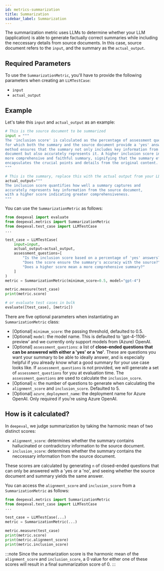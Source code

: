 ```yaml
---
id: metrics-summarization
title: Summarization
sidebar_label: Summarization
---
```


The summarization metric uses LLMs to determine whether your LLM (application) is able to generate factually correct summaries while including the neccessary details from source documents. In this case, source document refers to the `input`, and the summary as the `actual_output`.

## Required Parameters

To use the `SummarizationMetric`, you'll have to provide the following parameters when creating an `LLMTestCase`:

- `input`
- `actual_output`

## Example

Let's take this `input` and `actual_output` as an example:

```python
# This is the source document to be summarized
input = """
The 'inclusion score' is calculated as the percentage of assessment questions
for which both the summary and the source document provide a 'yes' answer. This
method ensures that the summary not only includes key information from the source
document but also accurately represents it. A higher inclusion score indicates a
more comprehensive and faithful summary, signifying that the summary effectively
encapsulates the crucial points and details from the original content.
"""

# This is the summary, replace this with the actual output from your LLM application
actual_output="""
The inclusion score quantifies how well a summary captures and
accurately represents key information from the source document,
with a higher score indicating greater comprehensiveness.
"""
```

You can use the `SummarizationMetric` as follows:

```python
from deepeval import evaluate
from deepeval.metrics import SummarizationMetric
from deepeval.test_case import LLMTestCase
...

test_case = LLMTestCase(
    input=input,
    actual_output=actual_output,
    assessment_questions=[
        "Is the inclusion score based on a percentage of 'yes' answers?",
        "Does the score ensure the summary's accuracy with the source?",
        "Does a higher score mean a more comprehensive summary?"
    ]
)
metric = SummarizationMetric(minimum_score=0.5, model="gpt-4")

metric.measure(test_case)
print(metric.score)

# or evaluate test cases in bulk
evaluate([test_case], [metric])
```

There are five optional parameters when instantiating an `SummarizationMetric` class:

- [Optional] `minimum_score`: the passing threshold, defaulted to 0.5.
- [Optional] `model`: the model name. This is defaulted to 'gpt-4-1106-preview' and we currently only support models from (Azure) OpenAI.
- [Optional] `assessment_questions`: a list of **close-ended questions that can be answered with either a 'yes' or a 'no'**. These are questions you want your summary to be able to ideally answer, and is especially helpful if you already know what a good summary for your use case looks like. If `assessment_questions` is not provided, we will generate a set of `assessment_questions` for you at evaluation time. The `assessment_questions` are used to calculate the `inclusion_score`.
- [Optional] `n`: the number of questions to generate when calculating the `alignment_score` and `inclusion_score`. Defaulted to 5.
- [Optional] `azure_deployment_name`: the deployment name for Azure OpenAI. Only required if you're using Azure OpenAI.

## How is it calculated?

In `deepeval`, we judge summarization by taking the harmonic mean of two distinct scores:

- `alignment_score`: determines whether the summary contains hallucinated or contradictory information to the source document.
- `inclusion_score`: determines whether the summary contains the neccessary information from the source document.

These scores are calculated by generating `n` of closed-ended questions that can only be answered with a 'yes or a 'no', and seeing whether the source document and summary yields the same answer.

You can access the `alignment_score` and `inclusion_score` from a `SummarizationMetric` as follows:

```python
from deepeval.metrics import SummarizationMetric
from deepeval.test_case import LLMTestCase
...

test_case = LLMTestCase(...)
metric = SummarizationMetric(...)

metric.measure(test_case)
print(metric.score)
print(metric.alignment_score)
print(metric.inclusion_score)
```

:::note
Since the summarization score is the harmonic mean of the `alignment_score` and `inclusion_score`, a 0 value for either one of these scores will result in a final summarization score of 0.
:::
